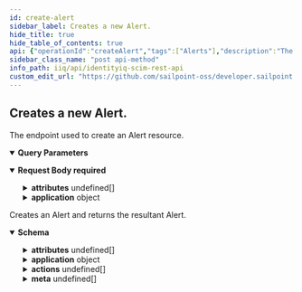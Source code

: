 ```yaml
---
id: create-alert
sidebar_label: Creates a new Alert.
hide_title: true
hide_table_of_contents: true
api: {"operationId":"createAlert","tags":["Alerts"],"description":"The endpoint used to create an Alert resource.","parameters":[{"in":"query","name":"attributes","schema":{"type":"string","example":"name"},"description":"A comma-separated list of attributes to return in the response. This query parameter supersedes excludedAttributes, so providing the same attribute(s) to both will result in the attribute(s) being returned."},{"in":"query","name":"excludedAttributes","schema":{"type":"string","example":"name, application"},"description":"A comma-separated list of attributes to exclude from the response. **Some attributes cannot be excluded.**"}],"requestBody":{"required":true,"content":{"application/scim+json":{"schema":{"properties":{"displayName":{"description":"Display name of the Alert.","type":"string","example":"Confidential File Opened"},"type":{"description":"Type of the Alert.","type":"string","example":"alert"},"attributes":{"description":"A list of attributes of the Alert.","type":"array","items":{"properties":{"key":{"description":"The attribute key.","type":"string","example":"userFullName"},"value":{"description":"The attribute value.","type":"string","example":"TEST/Anne.Arnold"}}}},"alertDate":{"description":"The Alert DateTime, this could have different meanings based on the type of alert.","type":"string","format":"date-time","example":"2022-05-04T13:24:09.661-05:00"},"nativeId":{"description":"Unique Identifier of the Alert in the native system.","type":"string","example":"2351234513245349"},"targetId":{"description":"Unique Identifier of the target object which caused the Alert.","type":"string","example":"2c9091d24f65486f014f6568be4400f7"},"targetType":{"description":"The type of SailPointObject the target is.","type":"string","example":"Identity"},"targetDisplayName":{"description":"User friendly display name of the target object.","type":"string","example":"Anne.Arnold"},"application":{"description":"The corresponding Application object of the Alert.","type":"object","properties":{"displayName":{"description":"The name of the Alert Application. OPTIONAL and READ-ONLY.","type":"string","example":"JDBCDirectAlerts"},"value":{"description":"The Application associated with the Alert.","type":"string","example":"7f00000180281df7818028bfed100826"},"$ref":{"description":"The URI of the SCIM resource representating the Alert application.","type":"string","example":"http://localhost:8080/identityiq/scim/v2/Applications/7f00000180281df7818028bfed100826"}}}}}}}},"responses":{"201":{"description":"Creates an Alert and returns the resultant Alert.","content":{"application/json":{"schema":{"properties":{"id":{"description":"Unique identifier of the Alert.","type":"string","example":"c0a8019c7fe11678817fe18984351477"},"name":{"description":"Name of the Alert, auto-generated by the SCIM Server.","type":"string","example":"0000000001"},"displayName":{"description":"Display name of the Alert.","type":"string","example":"Hello World!"},"type":{"description":"Type of the Alert.","type":"string","example":"Permission"},"attributes":{"description":"A list of attributes of the Alert.","type":"array","items":{"properties":{"value":{"description":"The attribute value.","type":"string","example":"Grackle5.Test.Sailpoint.com"},"key":{"description":"The attribute key.","type":"string","example":"bamName"}}}},"application":{"description":"The corresponding Application object of the Alert.","type":"object","properties":{"value":{"description":"The Application associated with the Alert.","type":"string","example":"Active_Directory"},"$ref":{"description":"The URI of the SCIM resource representating the Alert application.","type":"object","example":"http://localhost:8080/identityiq/scim/v2/Applications/7f00000180281df7818028bfed100826"},"displayName":{"description":"The name of the Alert Application.","type":"string","example":"Active_Directory"}}},"actions":{"description":"Not empty if action was taken on the Alert.","type":"array","items":{"properties":{"type":{"description":"The type of action performed as a result of the Alert.","type":"string","enum":["WORKFLOW","CERTIFICATION","NOTIFICATION"],"example":"WORKFLOW"},"alertDefinitionName":{"description":"The name of the Alert Definition that triggered the action.","type":"string","example":"lowSeverityAlertDefinition"},"resultId":{"description":"Typically actions create other objects, a certificationId or workflowId as a result of the action taken.","type":"string","example":"7f00000180281df7818028c109ea1742"},"result":{"description":"The Task Result of the Alert.","type":"array","items":{"properties":{"name":{"description":"The name of the Task Result for the Alert action.","type":"string"},"workflowName":{"description":"The name of the Workflow used in the Alert action task result.","type":"string","example":"LCM Provisioning"},"notifications":{"description":"Notifications to send when a Alert action is generated.","type":"array","items":{"properties":{"name":{"description":"The name of configured notifications for Alert action results.","type":"string","example":"lowLevelAlertNotification"},"displayName":{"description":"Display name for the Alert action notification.","type":"string","example":"lowLevelAlert result notification"},"emailAddresses":{"description":"A list of email addresses to send an Alert action notification.","type":"string","example":"amanda.ross@demoexample.com, alice.ford@demoexample.com"}}}}}}}}}},"alertDate":{"description":"The Alert DateTime, this could have different meanings based on the type of alert.","type":"string","format":"date-time","example":"2022-03-31T14:52:40.265-05:00"},"lastProcessed":{"description":"The DateTime of the last time the alert was processed, this does not indicate the system took action on the Alert.","type":"string","format":"date-time","example":"2022-03-31T14:52:40.260-05:00"},"nativeId":{"description":"Unique Identifier of the Alert in the native system.","type":"string","example":"420bebfb-c87a-406f-930c-29e06feb47bc"},"targetId":{"description":"Unique Identifier of the target object which caused the Alert.","type":"string","example":"c0a8019c7fe51750817fe634a6b10171"},"targetType":{"description":"The type of SailPointObject the target is.","type":"string","example":"Certification"},"targetDisplayName":{"description":"User friendly display name of the target object.","type":"string","example":"Manager Certification"},"meta":{"description":"Metadata for the Alert.","type":"array","items":{"properties":{"created":{"description":"DateTime when the Alert was created.","type":"string","format":"date-time","example":"2022-03-31T14:52:40.245-05:00"},"location":{"description":"URL to the Alert.","type":"string","example":"http://localhost:8080/identityiq/scim/v2/Alerts/c0a8019c7fe11678817fe18984351477"},"lastModified":{"description":"DateTime of Alert last modification.","type":"string","format":"date-time","example":"2022-03-31T14:52:40.265-05:00"},"version":{"description":"Alert version.","type":"string","example":"W\"1650050901217\""},"resourceType":{"description":"Resource type of the metadata subject.","type":"string","example":"Alert"}}}},"schemas":{"description":"A list of the schemas used for Alerts.","type":"array","items":{"type":"string","example":["urn:ietf:params:scim:schemas:sailpoint:1.0:AlertInput","urn:ietf:params:scim:schemas:sailpoint:1.0:Alert"]}}}}}}}},"method":"post","path":"/Alerts","servers":[{"url":"http://localhost:8080/identityiq/scim/v2","description":"IdentityIQ SCIM server basepath and path to API."}],"security":[{"basicAuth":[]}],"securitySchemes":{"basicAuth":{"type":"http","scheme":"basic"}},"jsonRequestBodyExample":{"displayName":"Confidential File Opened","type":"alert","attributes":[{"key":"userFullName","value":"TEST/Anne.Arnold"}],"alertDate":"2022-05-04T13:24:09.661-05:00","nativeId":"2351234513245349","targetId":"2c9091d24f65486f014f6568be4400f7","targetType":"Identity","targetDisplayName":"Anne.Arnold","application":{"displayName":"JDBCDirectAlerts","value":"7f00000180281df7818028bfed100826","$ref":"http://localhost:8080/identityiq/scim/v2/Applications/7f00000180281df7818028bfed100826"}},"info":{"description":"IdentityIQ REST Endpoint Interface Documentation for SCIM\n","version":"8.3","title":"IdentityIQ SCIM REST API"},"postman":{"name":"Creates a new Alert.","description":{"content":"The endpoint used to create an Alert resource.","type":"text/plain"},"url":{"path":["Alerts"],"host":["{{baseUrl}}"],"query":[{"disabled":false,"description":{"content":"A comma-separated list of attributes to return in the response. This query parameter supersedes excludedAttributes, so providing the same attribute(s) to both will result in the attribute(s) being returned.","type":"text/plain"},"key":"attributes","value":""},{"disabled":false,"description":{"content":"A comma-separated list of attributes to exclude from the response. **Some attributes cannot be excluded.**","type":"text/plain"},"key":"excludedAttributes","value":""}],"variable":[]},"header":[{"key":"Content-Type","value":"application/scim+json"},{"key":"Accept","value":"application/json"}],"method":"POST","body":{"mode":"raw","raw":"\"\"","options":{"raw":{"language":"json"}}}}}
sidebar_class_name: "post api-method"
info_path: iiq/api/identityiq-scim-rest-api
custom_edit_url: "https://github.com/sailpoint-oss/developer.sailpoint.com/issues/new?assignees=&labels=&template=bug-report.md&title=%5BBug%5D+Your+Bug+Report+Here Requesting changes to 'Creates a new Alert.' (create-alert)"
---
```



## Creates a new Alert.



The endpoint used to create an Alert resource.

<details style={{"marginBottom":"1rem"}} data-collapsed={false} open={true}><summary style={{}}><strong>Query Parameters</strong></summary><div><ul><ParamsItem className={"paramsItem"} param={{"in":"query","name":"attributes","schema":{"type":"string","example":"name"},"description":"A comma-separated list of attributes to return in the response. This query parameter supersedes excludedAttributes, so providing the same attribute(s) to both will result in the attribute(s) being returned."}}></ParamsItem><ParamsItem className={"paramsItem"} param={{"in":"query","name":"excludedAttributes","schema":{"type":"string","example":"name, application"},"description":"A comma-separated list of attributes to exclude from the response. **Some attributes cannot be excluded.**"}}></ParamsItem></ul></div></details><MimeTabs><TabItem label={"application/scim+json"} value={"application/scim+json-schema"}><details style={{}} data-collapsed={false} open={true}><summary style={{"textAlign":"left"}}><strong>Request Body</strong><strong style={{"fontSize":"var(--ifm-code-font-size)","color":"var(--openapi-required)"}}> required</strong></summary><div style={{"textAlign":"left","marginLeft":"1rem"}}></div><ul style={{"marginLeft":"1rem"}}><SchemaItem collapsible={false} name={"displayName"} required={false} deprecated={undefined} schemaDescription={"Display name of the Alert."} schemaName={"string"} qualifierMessage={undefined} defaultValue={undefined}></SchemaItem><SchemaItem collapsible={false} name={"type"} required={false} deprecated={undefined} schemaDescription={"Type of the Alert."} schemaName={"string"} qualifierMessage={undefined} defaultValue={undefined}></SchemaItem><SchemaItem collapsible={true} className={"schemaItem"}><details style={{}}><summary style={{}}><strong>attributes</strong><span style={{"opacity":"0.6"}}> undefined[]</span></summary><div style={{"marginLeft":"1rem"}}><div style={{"marginTop":".5rem","marginBottom":".5rem"}}>

A list of attributes of the Alert.

</div><SchemaItem collapsible={false} name={"key"} required={false} deprecated={undefined} schemaDescription={"The attribute key."} schemaName={"string"} qualifierMessage={undefined} defaultValue={undefined}></SchemaItem><SchemaItem collapsible={false} name={"value"} required={false} deprecated={undefined} schemaDescription={"The attribute value."} schemaName={"string"} qualifierMessage={undefined} defaultValue={undefined}></SchemaItem></div></details></SchemaItem><SchemaItem collapsible={false} name={"alertDate"} required={false} deprecated={undefined} schemaDescription={"The Alert DateTime, this could have different meanings based on the type of alert."} schemaName={"date-time"} qualifierMessage={undefined} defaultValue={undefined}></SchemaItem><SchemaItem collapsible={false} name={"nativeId"} required={false} deprecated={undefined} schemaDescription={"Unique Identifier of the Alert in the native system."} schemaName={"string"} qualifierMessage={undefined} defaultValue={undefined}></SchemaItem><SchemaItem collapsible={false} name={"targetId"} required={false} deprecated={undefined} schemaDescription={"Unique Identifier of the target object which caused the Alert."} schemaName={"string"} qualifierMessage={undefined} defaultValue={undefined}></SchemaItem><SchemaItem collapsible={false} name={"targetType"} required={false} deprecated={undefined} schemaDescription={"The type of SailPointObject the target is."} schemaName={"string"} qualifierMessage={undefined} defaultValue={undefined}></SchemaItem><SchemaItem collapsible={false} name={"targetDisplayName"} required={false} deprecated={undefined} schemaDescription={"User friendly display name of the target object."} schemaName={"string"} qualifierMessage={undefined} defaultValue={undefined}></SchemaItem><SchemaItem collapsible={true} className={"schemaItem"}><details style={{}}><summary style={{}}><strong>application</strong><span style={{"opacity":"0.6"}}> object</span></summary><div style={{"marginLeft":"1rem"}}><div style={{"marginTop":".5rem","marginBottom":".5rem"}}>

The corresponding Application object of the Alert.

</div><SchemaItem collapsible={false} name={"displayName"} required={false} deprecated={undefined} schemaDescription={"The name of the Alert Application. OPTIONAL and READ-ONLY."} schemaName={"string"} qualifierMessage={undefined} defaultValue={undefined}></SchemaItem><SchemaItem collapsible={false} name={"value"} required={false} deprecated={undefined} schemaDescription={"The Application associated with the Alert."} schemaName={"string"} qualifierMessage={undefined} defaultValue={undefined}></SchemaItem><SchemaItem collapsible={false} name={"$ref"} required={false} deprecated={undefined} schemaDescription={"The URI of the SCIM resource representating the Alert application."} schemaName={"string"} qualifierMessage={undefined} defaultValue={undefined}></SchemaItem></div></details></SchemaItem></ul></details></TabItem></MimeTabs><div><ApiTabs><TabItem label={"201"} value={"201"}><div>

Creates an Alert and returns the resultant Alert.

</div><div><MimeTabs schemaType={"response"}><TabItem label={"application/json"} value={"application/json"}><SchemaTabs><TabItem label={"Schema"} value={"Schema"}><details style={{}} data-collapsed={false} open={true}><summary style={{"textAlign":"left"}}><strong>Schema</strong></summary><div style={{"textAlign":"left","marginLeft":"1rem"}}></div><ul style={{"marginLeft":"1rem"}}><SchemaItem collapsible={false} name={"id"} required={false} deprecated={undefined} schemaDescription={"Unique identifier of the Alert."} schemaName={"string"} qualifierMessage={undefined} defaultValue={undefined}></SchemaItem><SchemaItem collapsible={false} name={"name"} required={false} deprecated={undefined} schemaDescription={"Name of the Alert, auto-generated by the SCIM Server."} schemaName={"string"} qualifierMessage={undefined} defaultValue={undefined}></SchemaItem><SchemaItem collapsible={false} name={"displayName"} required={false} deprecated={undefined} schemaDescription={"Display name of the Alert."} schemaName={"string"} qualifierMessage={undefined} defaultValue={undefined}></SchemaItem><SchemaItem collapsible={false} name={"type"} required={false} deprecated={undefined} schemaDescription={"Type of the Alert."} schemaName={"string"} qualifierMessage={undefined} defaultValue={undefined}></SchemaItem><SchemaItem collapsible={true} className={"schemaItem"}><details style={{}}><summary style={{}}><strong>attributes</strong><span style={{"opacity":"0.6"}}> undefined[]</span></summary><div style={{"marginLeft":"1rem"}}><div style={{"marginTop":".5rem","marginBottom":".5rem"}}>

A list of attributes of the Alert.

</div><SchemaItem collapsible={false} name={"value"} required={false} deprecated={undefined} schemaDescription={"The attribute value."} schemaName={"string"} qualifierMessage={undefined} defaultValue={undefined}></SchemaItem><SchemaItem collapsible={false} name={"key"} required={false} deprecated={undefined} schemaDescription={"The attribute key."} schemaName={"string"} qualifierMessage={undefined} defaultValue={undefined}></SchemaItem></div></details></SchemaItem><SchemaItem collapsible={true} className={"schemaItem"}><details style={{}}><summary style={{}}><strong>application</strong><span style={{"opacity":"0.6"}}> object</span></summary><div style={{"marginLeft":"1rem"}}><div style={{"marginTop":".5rem","marginBottom":".5rem"}}>

The corresponding Application object of the Alert.

</div><SchemaItem collapsible={false} name={"value"} required={false} deprecated={undefined} schemaDescription={"The Application associated with the Alert."} schemaName={"string"} qualifierMessage={undefined} defaultValue={undefined}></SchemaItem><SchemaItem collapsible={false} name={"$ref"} required={false} deprecated={undefined} schemaDescription={"The URI of the SCIM resource representating the Alert application."} schemaName={"object"} qualifierMessage={undefined} defaultValue={undefined}></SchemaItem><SchemaItem collapsible={false} name={"displayName"} required={false} deprecated={undefined} schemaDescription={"The name of the Alert Application."} schemaName={"string"} qualifierMessage={undefined} defaultValue={undefined}></SchemaItem></div></details></SchemaItem><SchemaItem collapsible={true} className={"schemaItem"}><details style={{}}><summary style={{}}><strong>actions</strong><span style={{"opacity":"0.6"}}> undefined[]</span></summary><div style={{"marginLeft":"1rem"}}><div style={{"marginTop":".5rem","marginBottom":".5rem"}}>

Not empty if action was taken on the Alert.

</div><SchemaItem collapsible={false} name={"type"} required={false} deprecated={undefined} schemaDescription={"The type of action performed as a result of the Alert."} schemaName={"string"} qualifierMessage={"**Possible values:** [`WORKFLOW`, `CERTIFICATION`, `NOTIFICATION`]"} defaultValue={undefined}></SchemaItem><SchemaItem collapsible={false} name={"alertDefinitionName"} required={false} deprecated={undefined} schemaDescription={"The name of the Alert Definition that triggered the action."} schemaName={"string"} qualifierMessage={undefined} defaultValue={undefined}></SchemaItem><SchemaItem collapsible={false} name={"resultId"} required={false} deprecated={undefined} schemaDescription={"Typically actions create other objects, a certificationId or workflowId as a result of the action taken."} schemaName={"string"} qualifierMessage={undefined} defaultValue={undefined}></SchemaItem><SchemaItem collapsible={true} className={"schemaItem"}><details style={{}}><summary style={{}}><strong>result</strong><span style={{"opacity":"0.6"}}> undefined[]</span></summary><div style={{"marginLeft":"1rem"}}><div style={{"marginTop":".5rem","marginBottom":".5rem"}}>

The Task Result of the Alert.

</div><SchemaItem collapsible={false} name={"name"} required={false} deprecated={undefined} schemaDescription={"The name of the Task Result for the Alert action."} schemaName={"string"} qualifierMessage={undefined} defaultValue={undefined}></SchemaItem><SchemaItem collapsible={false} name={"workflowName"} required={false} deprecated={undefined} schemaDescription={"The name of the Workflow used in the Alert action task result."} schemaName={"string"} qualifierMessage={undefined} defaultValue={undefined}></SchemaItem><SchemaItem collapsible={true} className={"schemaItem"}><details style={{}}><summary style={{}}><strong>notifications</strong><span style={{"opacity":"0.6"}}> undefined[]</span></summary><div style={{"marginLeft":"1rem"}}><div style={{"marginTop":".5rem","marginBottom":".5rem"}}>

Notifications to send when a Alert action is generated.

</div><SchemaItem collapsible={false} name={"name"} required={false} deprecated={undefined} schemaDescription={"The name of configured notifications for Alert action results."} schemaName={"string"} qualifierMessage={undefined} defaultValue={undefined}></SchemaItem><SchemaItem collapsible={false} name={"displayName"} required={false} deprecated={undefined} schemaDescription={"Display name for the Alert action notification."} schemaName={"string"} qualifierMessage={undefined} defaultValue={undefined}></SchemaItem><SchemaItem collapsible={false} name={"emailAddresses"} required={false} deprecated={undefined} schemaDescription={"A list of email addresses to send an Alert action notification."} schemaName={"string"} qualifierMessage={undefined} defaultValue={undefined}></SchemaItem></div></details></SchemaItem></div></details></SchemaItem></div></details></SchemaItem><SchemaItem collapsible={false} name={"alertDate"} required={false} deprecated={undefined} schemaDescription={"The Alert DateTime, this could have different meanings based on the type of alert."} schemaName={"date-time"} qualifierMessage={undefined} defaultValue={undefined}></SchemaItem><SchemaItem collapsible={false} name={"lastProcessed"} required={false} deprecated={undefined} schemaDescription={"The DateTime of the last time the alert was processed, this does not indicate the system took action on the Alert."} schemaName={"date-time"} qualifierMessage={undefined} defaultValue={undefined}></SchemaItem><SchemaItem collapsible={false} name={"nativeId"} required={false} deprecated={undefined} schemaDescription={"Unique Identifier of the Alert in the native system."} schemaName={"string"} qualifierMessage={undefined} defaultValue={undefined}></SchemaItem><SchemaItem collapsible={false} name={"targetId"} required={false} deprecated={undefined} schemaDescription={"Unique Identifier of the target object which caused the Alert."} schemaName={"string"} qualifierMessage={undefined} defaultValue={undefined}></SchemaItem><SchemaItem collapsible={false} name={"targetType"} required={false} deprecated={undefined} schemaDescription={"The type of SailPointObject the target is."} schemaName={"string"} qualifierMessage={undefined} defaultValue={undefined}></SchemaItem><SchemaItem collapsible={false} name={"targetDisplayName"} required={false} deprecated={undefined} schemaDescription={"User friendly display name of the target object."} schemaName={"string"} qualifierMessage={undefined} defaultValue={undefined}></SchemaItem><SchemaItem collapsible={true} className={"schemaItem"}><details style={{}}><summary style={{}}><strong>meta</strong><span style={{"opacity":"0.6"}}> undefined[]</span></summary><div style={{"marginLeft":"1rem"}}><div style={{"marginTop":".5rem","marginBottom":".5rem"}}>

Metadata for the Alert.

</div><SchemaItem collapsible={false} name={"created"} required={false} deprecated={undefined} schemaDescription={"DateTime when the Alert was created."} schemaName={"date-time"} qualifierMessage={undefined} defaultValue={undefined}></SchemaItem><SchemaItem collapsible={false} name={"location"} required={false} deprecated={undefined} schemaDescription={"URL to the Alert."} schemaName={"string"} qualifierMessage={undefined} defaultValue={undefined}></SchemaItem><SchemaItem collapsible={false} name={"lastModified"} required={false} deprecated={undefined} schemaDescription={"DateTime of Alert last modification."} schemaName={"date-time"} qualifierMessage={undefined} defaultValue={undefined}></SchemaItem><SchemaItem collapsible={false} name={"version"} required={false} deprecated={undefined} schemaDescription={"Alert version."} schemaName={"string"} qualifierMessage={undefined} defaultValue={undefined}></SchemaItem><SchemaItem collapsible={false} name={"resourceType"} required={false} deprecated={undefined} schemaDescription={"Resource type of the metadata subject."} schemaName={"string"} qualifierMessage={undefined} defaultValue={undefined}></SchemaItem></div></details></SchemaItem><SchemaItem collapsible={false} name={"schemas"} required={false} deprecated={undefined} schemaDescription={"A list of the schemas used for Alerts."} schemaName={"string[]"} qualifierMessage={undefined} defaultValue={undefined}></SchemaItem></ul></details></TabItem><TabItem label={"Example (from schema)"} value={"Example (from schema)"}><ResponseSamples responseExample={"{\n  \"id\": \"c0a8019c7fe11678817fe18984351477\",\n  \"name\": \"0000000001\",\n  \"displayName\": \"Hello World!\",\n  \"type\": \"Permission\",\n  \"attributes\": [\n    {\n      \"value\": \"Grackle5.Test.Sailpoint.com\",\n      \"key\": \"bamName\"\n    }\n  ],\n  \"application\": {\n    \"value\": \"Active_Directory\",\n    \"$ref\": \"http://localhost:8080/identityiq/scim/v2/Applications/7f00000180281df7818028bfed100826\",\n    \"displayName\": \"Active_Directory\"\n  },\n  \"actions\": [\n    {\n      \"type\": \"WORKFLOW\",\n      \"alertDefinitionName\": \"lowSeverityAlertDefinition\",\n      \"resultId\": \"7f00000180281df7818028c109ea1742\",\n      \"result\": [\n        {\n          \"name\": \"string\",\n          \"workflowName\": \"LCM Provisioning\",\n          \"notifications\": [\n            {\n              \"name\": \"lowLevelAlertNotification\",\n              \"displayName\": \"lowLevelAlert result notification\",\n              \"emailAddresses\": \"amanda.ross@demoexample.com, alice.ford@demoexample.com\"\n            }\n          ]\n        }\n      ]\n    }\n  ],\n  \"alertDate\": \"2022-03-31T14:52:40.265-05:00\",\n  \"lastProcessed\": \"2022-03-31T14:52:40.260-05:00\",\n  \"nativeId\": \"420bebfb-c87a-406f-930c-29e06feb47bc\",\n  \"targetId\": \"c0a8019c7fe51750817fe634a6b10171\",\n  \"targetType\": \"Certification\",\n  \"targetDisplayName\": \"Manager Certification\",\n  \"meta\": [\n    {\n      \"created\": \"2022-03-31T14:52:40.245-05:00\",\n      \"location\": \"http://localhost:8080/identityiq/scim/v2/Alerts/c0a8019c7fe11678817fe18984351477\",\n      \"lastModified\": \"2022-03-31T14:52:40.265-05:00\",\n      \"version\": \"W\\\"1650050901217\\\"\",\n      \"resourceType\": \"Alert\"\n    }\n  ],\n  \"schemas\": [\n    [\n      \"urn:ietf:params:scim:schemas:sailpoint:1.0:AlertInput\",\n      \"urn:ietf:params:scim:schemas:sailpoint:1.0:Alert\"\n    ]\n  ]\n}"} language={"json"}></ResponseSamples></TabItem></SchemaTabs></TabItem></MimeTabs></div></TabItem></ApiTabs></div>